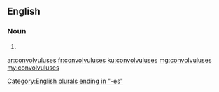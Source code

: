 ==English==

===Noun===
{{head|en|noun plural form}}

# {{plural of|convolvulus|lang=en}}

[[Category:English plurals ending in "-es"]]

[[ar:convolvuluses]]
[[fr:convolvuluses]]
[[ku:convolvuluses]]
[[mg:convolvuluses]]
[[my:convolvuluses]]